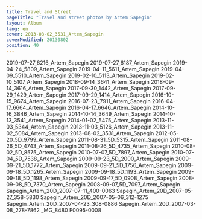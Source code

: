 ```yaml
---
title: Travel and Street
pageTitle: "Travel and street photos by Artem Sapegin"
layout: Album
lang: en
cover: 2013-08-02_3531_Artem_Sapegin
coverModified: 20130802
position: 40
---
```


2019-07-27_6216_Artem_Sapegin
2019-07-27_6187_Artem_Sapegin
2019-04-24_5809_Artem_Sapegin
2019-04-11_5611_Artem_Sapegin
2019-04-09_5510_Artem_Sapegin
2019-02-10_5113_Artem_Sapegin
2019-02-10_5107_Artem_Sapegin
2018-09-14_3641_Artem_Sapegin
2018-09-14_3616_Artem_Sapegin
2017-09-30_1442_Artem_Sapegin
2017-09-29_1429_Artem_Sapegin
2017-09-29_1414_Artem_Sapegin
2016-10-15_9674_Artem_Sapegin
2016-07-23_7911_Artem_Sapegin
2016-04-17_6664_Artem_Sapegin
2016-04-17_6646_Artem_Sapegin
2014-10-16_3846_Artem_Sapegin
2014-10-14_3649_Artem_Sapegin
2014-10-13_3541_Artem_Sapegin
2014-01-02_5475_Artem_Sapegin
2013-11-03_5344_Artem_Sapegin
2013-11-03_5126_Artem_Sapegin
2013-11-02_5084_Artem_Sapegin
2013-08-02_3531_Artem_Sapegin
2012-05-20_5D_9799_Artem_Sapegin
2011-08-31_5D_5315_Artem_Sapegin
2011-08-26_5D_4743_Artem_Sapegin
2011-08-26_5D_4735_Artem_Sapegin
2010-08-02_5D_8575_Artem_Sapegin
2010-07-07_5D_7897_Artem_Sapegin
2010-07-04_5D_7538_Artem_Sapegin
2009-09-23_5D_2000_Artem_Sapegin
2009-09-21_5D_1772_Artem_Sapegin
2009-09-21_5D_1756_Artem_Sapegin
2009-09-18_5D_1265_Artem_Sapegin
2009-09-18_5D_1193_Artem_Sapegin
2009-09-18_5D_1198_Artem_Sapegin
2009-09-17_5D_0908_Artem_Sapegin
2008-09-08_5D_7370_Artem_Sapegin
2008-09-07_5D_7097_Artem_Sapegin
Sapegin_Artem_20D_2007-07-11_400-0063
Sapegin_Artem_20D_2007-05-27_358-5830
Sapegin_Artem_20D_2007-05-06_312-1275
Sapegin_Artem_20D_2007-04-23_308-0886
Sapegin_Artem_20D_2007-03-08_278-7862
_MG_8480
F0095-0008
